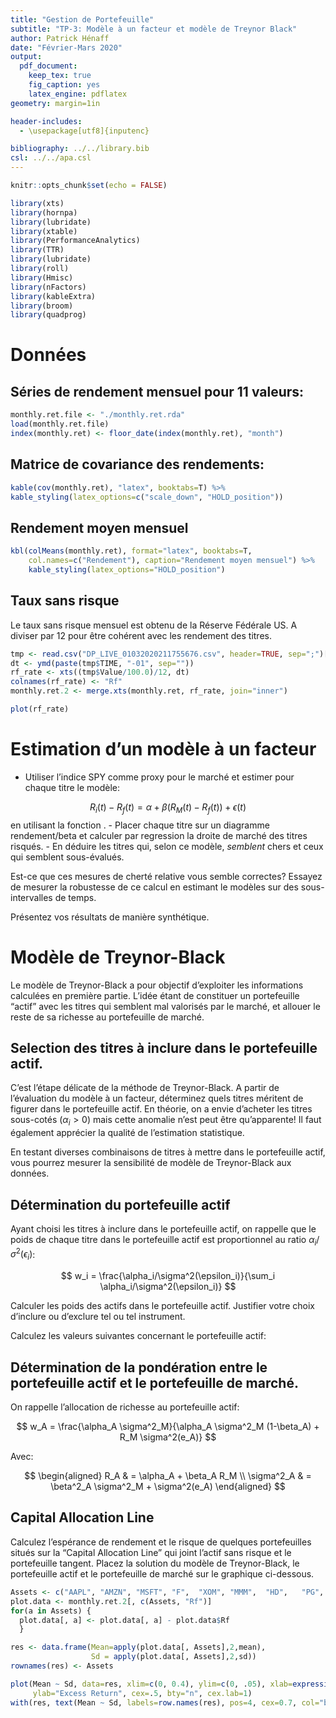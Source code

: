 ```yaml
---
title: "Gestion de Portefeuille"
subtitle: "TP-3: Modèle à un facteur et modèle de Treynor Black"
author: Patrick Hénaff
date: "Février-Mars 2020"
output: 
  pdf_document:
    keep_tex: true
    fig_caption: yes
    latex_engine: pdflatex
geometry: margin=1in

header-includes:
  - \usepackage[utf8]{inputenc}

bibliography: ../../library.bib
csl: ../../apa.csl
---
```


```r
knitr::opts_chunk$set(echo = FALSE)

```

```r
library(xts)
library(hornpa)
library(lubridate)
library(xtable)
library(PerformanceAnalytics)
library(TTR)
library(lubridate)
library(roll)
library(Hmisc)
library(nFactors)
library(kableExtra)
library(broom)
library(quadprog)
```

# Données

## Séries de rendement mensuel pour 11 valeurs:

```r
monthly.ret.file <- "./monthly.ret.rda"
load(monthly.ret.file)
index(monthly.ret) <- floor_date(index(monthly.ret), "month")
```

## Matrice de covariance des rendements:

```r
kable(cov(monthly.ret), "latex", booktabs=T) %>%
kable_styling(latex_options=c("scale_down", "HOLD_position"))
```

## Rendement moyen mensuel

```r
kbl(colMeans(monthly.ret), format="latex", booktabs=T, 
    col.names=c("Rendement"), caption="Rendement moyen mensuel") %>%
    kable_styling(latex_options="HOLD_position")
```


## Taux sans risque

Le taux sans risque mensuel est obtenu de la Réserve Fédérale US. A diviser par 12 pour être cohérent avec les rendement des titres.

```r
tmp <- read.csv("DP_LIVE_01032020211755676.csv", header=TRUE, sep=";")[, c("TIME", "Value")]
dt <- ymd(paste(tmp$TIME, "-01", sep=""))
rf_rate <- xts((tmp$Value/100.0)/12, dt)
colnames(rf_rate) <- "Rf"
monthly.ret.2 <- merge.xts(monthly.ret, rf_rate, join="inner")
```
```r
plot(rf_rate)
```

# Estimation d'un modèle à un facteur

- Utiliser l'indice SPY comme proxy pour le marché et estimer pour chaque titre le modèle:

$$
R_i(t) - R_f(t) = \alpha + \beta (R_M(t) - R_f(t)) + \epsilon(t)
$$
en utilisant la fonction \texttt{lm}.
- Placer chaque titre sur un diagramme rendement/beta et calculer par regression la droite de marché des titres risqués. 
- En déduire les titres qui, selon ce modèle, *semblent* chers et ceux qui semblent sous-évalués. 

Est-ce que ces mesures de cherté relative vous semble correctes? Essayez de mesurer la robustesse de ce calcul en estimant le modèles sur des sous-intervalles de temps.

Présentez vos résultats de manière synthétique.


# Modèle de Treynor-Black

Le modèle de Treynor-Black a pour objectif d'exploiter les informations calculées en première partie. L'idée étant de constituer un portefeuille "actif" avec les titres qui semblent mal valorisés par le marché, et allouer le reste de sa richesse au portefeuille de marché.

## Selection des titres à inclure dans le portefeuille actif.

C'est l'étape délicate de la méthode de Treynor-Black. A partir de l'évaluation du modèle à un facteur, déterminez quels titres méritent de figurer dans le portefeuille actif. En théorie, on a envie d'acheter les titres sous-cotés ($\alpha_i > 0$) mais cette anomalie n'est peut être qu'apparente! Il faut également apprécier la qualité de l'estimation statistique. 

En testant diverses combinaisons de titres à mettre dans le portefeuille actif, vous pourrez mesurer la sensibilité de modèle de Treynor-Black aux données.

## Détermination du portefeuille actif

Ayant choisi les titres à inclure dans le portefeuille actif,
on rappelle que le poids de chaque titre dans le portefeuille actif est proportionnel au ratio $\alpha_i/\sigma^2(\epsilon_i)$:

$$
w_i = \frac{\alpha_i/\sigma^2(\epsilon_i)}{\sum_i \alpha_i/\sigma^2(\epsilon_i)}
$$

Calculer les poids des actifs dans le portefeuille actif. Justifier votre choix d'inclure ou d'exclure tel ou tel instrument.


Calculez les valeurs suivantes concernant le portefeuille actif:

\begin{description}
\item[$R_A$] Excess de rendement
\item[$\alpha_A$] alpha du portefeuille actif
\item[$\beta_A$]  beta du portefeuille actif
\item[$\sigma_A$] ecart-type du portefeuille actif
\item[$\sigma^2(e_A)$] variance résiduelle du portefeuille actif

\end{description}


## Détermination de la pondération entre le portefeuille actif et le portefeuille de marché.

On rappelle l'allocation de richesse au portefeuille actif:

$$
w_A = \frac{\alpha_A \sigma^2_M}{\alpha_A \sigma^2_M (1-\beta_A) + R_M \sigma^2(e_A)}
$$

Avec:

$$
\begin{aligned}
R_A & = \alpha_A + \beta_A R_M \\
\sigma^2_A & = \beta^2_A \sigma^2_M + \sigma^2(e_A)
\end{aligned}
$$



## Capital Allocation Line

Calculez l'espérance de rendement et le risque de quelques portefeuilles situés sur la "Capital Allocation Line" qui joint l'actif sans risque et le portefeuille tangent. Placez la solution du modèle de Treynor-Black, le portefeuille actif et le portefeuille de marché sur le graphique ci-dessous.


```r
Assets <- c("AAPL", "AMZN", "MSFT", "F",  "XOM", "MMM",  "HD",   "PG",   "KO")
plot.data <- monthly.ret.2[, c(Assets, "Rf")]
for(a in Assets) {
  plot.data[, a] <- plot.data[, a] - plot.data$Rf
  }

res <- data.frame(Mean=apply(plot.data[, Assets],2,mean),
                  Sd = apply(plot.data[, Assets],2,sd))
rownames(res) <- Assets
```

```r
plot(Mean ~ Sd, data=res, xlim=c(0, 0.4), ylim=c(0, .05), xlab=expression(sigma),
     ylab="Excess Return", cex=.5, bty="n", cex.lab=1)
with(res, text(Mean ~ Sd, labels=row.names(res), pos=4, cex=0.7, col="blue"))

```

